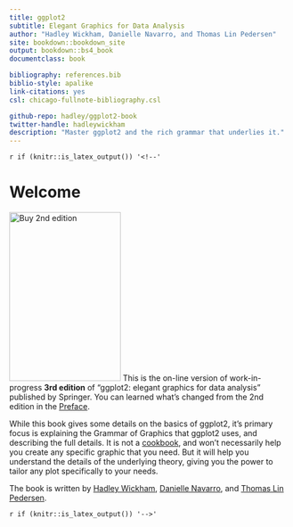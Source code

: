 ```yaml
--- 
title: ggplot2
subtitle: Elegant Graphics for Data Analysis
author: "Hadley Wickham, Danielle Navarro, and Thomas Lin Pedersen"
site: bookdown::bookdown_site
output: bookdown::bs4_book
documentclass: book

bibliography: references.bib
biblio-style: apalike
link-citations: yes
csl: chicago-fullnote-bibliography.csl

github-repo: hadley/ggplot2-book
twitter-handle: hadleywickham
description: "Master ggplot2 and the rich grammar that underlies it."
---
```


`r if (knitr::is_latex_output()) '<!--'` 

# Welcome {-}

<a href="https://amzn.to/2I1kj05"><img class="cover" src="cover.jpg" alt="Buy 2nd edition" width="200" height="303" /></a> This is the on-line version of work-in-progress **3rd edition** of "ggplot2: elegant graphics for data analysis" published by Springer. You can learned what's changed from the 2nd edition in the [Preface](#preface-3e).

While this book gives some details on the basics of ggplot2, it's primary focus is explaining the Grammar of Graphics that ggplot2 uses, and describing the full details. It is not a [cookbook](https://r-graphics.org), and won't necessarily help you create any specific graphic that you need. But it will help you understand the details of the underlying theory, giving you the power to tailor any plot specifically to your needs.

The book is written by [Hadley Wickham](http://hadley.nz), [Danielle Navarro](https://djnavarro.net), and [Thomas Lin Pedersen](https://www.data-imaginist.com).

`r if (knitr::is_latex_output()) '-->'`
